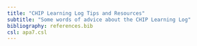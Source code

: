 ```yaml
---
title: "CHIP Learning Log Tips and Resources"
subtitle: "Some words of advice about the CHIP Learning Log"
bibliography: references.bib
csl: apa7.csl
---
```



